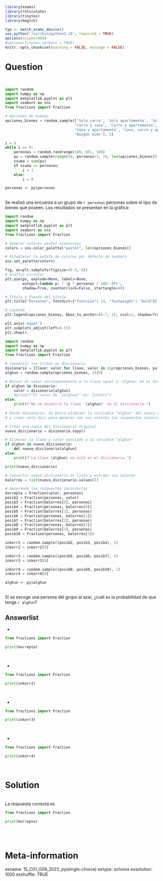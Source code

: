 ```r
library(exams)
library(reticulate)
library(tinytex)
library(magick)

typ <- match_exams_device()
use_python('/usr/bin/python3.10', required = TRUE)
options(scipen=999)
#options(tinytex.verbose = TRUE)
knitr::opts_chunk$set(warning = FALSE, message = FALSE)
```

Question
========
\
```python
import random
import numpy as np
import matplotlib.pyplot as plt
import seaborn as sns
from fractions import Fraction

# Opciones de bienes
opciones_bienes = random.sample(['Solo carro', 'Solo apartamento', 'Solo casa', 
                                'Carro y casa', 'Carro y apartamento', 
                                'Casa y apartamento', 'Casa, carro y apartamento', 
                                'Ningún bien'], 5)

i = 0
while i == 0:
    perxonas = random.randrange(100, 801, 100)
    pu = random.sample(range(10, perxonas+1, 2), len(opciones_bienes))
    xsuma = sum(pu)
    if xsuma == perxonas:
        i = 1 
    else:
        i = 0
```       

```r
perxonas <- py$perxonas
```


\
Se realizó una encuesta a un grupo de `r perxonas` personas sobre el tipo de bienes que poseen. Los resultados se presentan en la gráfica:
\

```python
import random
import numpy as np
import matplotlib.pyplot as plt
import seaborn as sns
from fractions import Fraction

# Generar colores pastel aleatorios
colors = sns.color_palette("pastel", len(opciones_bienes))

# Establecer la paleta de colores por defecto de seaborn
sns.set_palette(colors)

fig, ax=plt.subplots(figsize=(9.5, 4))
# Gráfico circular
plt.pie(pu, explode=None, labels=None,
        autopct=lambda p: f'{p * perxonas / 100:.0f}',
        shadow=True, counterclock=False, startangle=90)

# Título y fuente del título
plt.title("Personas", fontdict={"fontsize": 14, "fontweight": "bold"})

# Leyenda
plt.legend(opciones_bienes, bbox_to_anchor=(0.7, 1), ncol=1, shadow=True)

plt.axis('equal')
plt.subplots_adjust(left=0.15)
plt.show();
```

```python
import random
import numpy as np
import matplotlib.pyplot as plt
from fractions import Fraction

# Convertir las listas en diccionario
dixionario = {llave: valor for llave, valor in zip(opciones_bienes, pu)}
alghun = random.sample(opciones_bienes, 1)[0]

# Buscar el valor correspondiente a la llave igual a 'alghun' en el diccionario
if alghun in dixionario:
    valor = dixionario[alghun]
    #print(f"El valor de '{alghun}' es: {valor}")
else:
    print(f"No se encontró la llave '{alghun}' en el diccionario.")
    
# Desde dixionario. Se busca eliminar la variiable "alghun" del nuevo dicc
# y crear otro dicc para generar con sus valores las respuestas incorrectas

# Crear una copia del diccionario original
nuevo_diccionario = dixionario.copy()

# Eliminar la llave y valor asociado a la variable "alghun"
if alghun in nuevo_diccionario:
    del nuevo_diccionario[alghun]
else:
    print(f"La llave {alghun} no está en el diccionario.")

print(nuevo_diccionario)

# Convertir nuevo_diccionario en lista y extraer sus valores
balorres = list(nuevo_diccionario.values())

# Generando las respuestas incorrectas
korrepta = Fraction(valor, perxonas)
posib2 = Fraction(perxonas, valor)
posib3 = Fraction(balorres[0], perxonas)
posib4 = Fraction(perxonas, balorres[0])
posib5 = Fraction(balorres[1], perxonas)
posib6 = Fraction(perxonas, balorres[1])
posib7 = Fraction(balorres[2], perxonas)
posib8 = Fraction(perxonas, balorres[2])
posib9 = Fraction(balorres[3], perxonas)
posib10 = Fraction(perxonas, balorres[3])

inkorr2 = random.sample((posib2, posib3, posib4), 1)
inkorr2 = inkorr2[0]

inkorr3 = random.sample((posib5, posib6, posib7), 1)
inkorr3 = inkorr3[0]

inkorr4 = random.sample((posib8, posib9, posib10), 1)
inkorr4 = inkorr4[0]
```


```r
alghun <- py$alghun
```

\
Si se escoge una persona del grupo al azar, ¿cuál es la probabilidad de que tenga `r alghun`?


Answerlist
----------

- 
```python
from fractions import Fraction

print(korrepta)
```
<br/> 

- 
```python
from fractions import Fraction

print(inkorr2)
```
<br/> 

- 
```python
from fractions import Fraction

print(inkorr3)
```
<br/> 

- 
```python
from fractions import Fraction

print(inkorr4)
```
<br/> 

Solution
========
\
La respuesta correcta es
\
```python
from fractions import Fraction

print(korrepta)
```
<br/> 
\

Meta-information
================

exname: 15_C01_G09_2022_py(single-choice)
extype: schoice
exsolution: 1000
exshuffle: TRUE